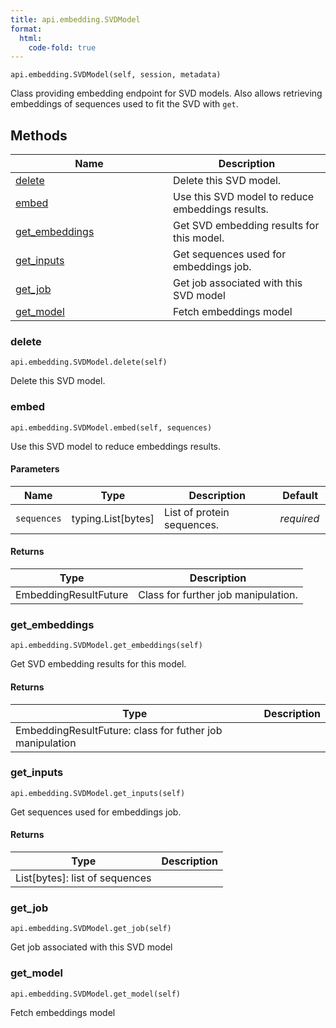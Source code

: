 ```yaml
---
title: api.embedding.SVDModel
format:
  html:
    code-fold: true
---
```


`api.embedding.SVDModel(self, session, metadata)`

Class providing embedding endpoint for SVD models.         Also allows retrieving embeddings of sequences used to fit the SVD with `get`.

## Methods

| Name | Description |
| --- | --- |
| [delete](#openprotein.api.embedding.SVDModel.delete) | Delete this SVD model. |
| [embed](#openprotein.api.embedding.SVDModel.embed) | Use this SVD model to reduce embeddings results.  |
| [get_embeddings](#openprotein.api.embedding.SVDModel.get_embeddings) | Get SVD embedding results for this model. |
| [get_inputs](#openprotein.api.embedding.SVDModel.get_inputs) | Get sequences used for embeddings job. |
| [get_job](#openprotein.api.embedding.SVDModel.get_job) | Get job associated with this SVD model |
| [get_model](#openprotein.api.embedding.SVDModel.get_model) | Fetch embeddings model |

### delete { #openprotein.api.embedding.SVDModel.delete }

`api.embedding.SVDModel.delete(self)`

Delete this SVD model.

### embed { #openprotein.api.embedding.SVDModel.embed }

`api.embedding.SVDModel.embed(self, sequences)`

Use this SVD model to reduce embeddings results. 

#### Parameters

| Name        | Type                 | Description                | Default    |
|-------------|----------------------|----------------------------|------------|
| `sequences` | typing.List\[bytes\] | List of protein sequences. | _required_ |

#### Returns

| Type                  | Description                         |
|-----------------------|-------------------------------------|
| EmbeddingResultFuture | Class for further job manipulation. |

### get_embeddings { #openprotein.api.embedding.SVDModel.get_embeddings }

`api.embedding.SVDModel.get_embeddings(self)`

Get SVD embedding results for this model.

#### Returns

| Type                                                     | Description   |
|----------------------------------------------------------|---------------|
| EmbeddingResultFuture: class for futher job manipulation |               |

### get_inputs { #openprotein.api.embedding.SVDModel.get_inputs }

`api.embedding.SVDModel.get_inputs(self)`

Get sequences used for embeddings job.

#### Returns

| Type                           | Description   |
|--------------------------------|---------------|
| List[bytes]: list of sequences |               |

### get_job { #openprotein.api.embedding.SVDModel.get_job }

`api.embedding.SVDModel.get_job(self)`

Get job associated with this SVD model

### get_model { #openprotein.api.embedding.SVDModel.get_model }

`api.embedding.SVDModel.get_model(self)`

Fetch embeddings model